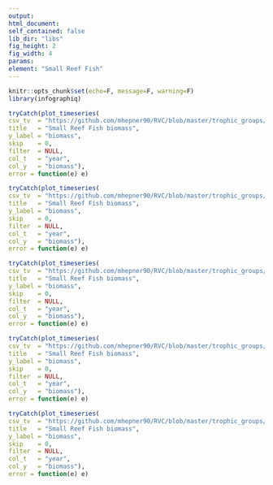 ```yaml
---
output:
html_document:
self_contained: false
lib_dir: "libs"
fig_height: 2
fig_width: 4
params:
element: "Small Reef Fish"
---
```


```r
knitr::opts_chunk$set(echo=F, message=F, warning=F)
library(infographiq)
```

```r
tryCatch(plot_timeseries(
csv_tv  = "https://github.com/mhepner90/RVC/blob/master/trophic_groups/biomass/small_reef_fk_bio.csv",
title   = "Small Reef Fish biomass",
y_label = "biomass",
skip    = 0,
filter  = NULL,
col_t   = "year",
col_y   = "biomass"),
error = function(e) e)
```

```r
tryCatch(plot_timeseries(
csv_tv  = "https://github.com/mhepner90/RVC/blob/master/trophic_groups/biomass/small_reef_fk_bio.csv",
title   = "Small Reef Fish biomass",
y_label = "biomass",
skip    = 0,
filter  = NULL,
col_t   = "year",
col_y   = "biomass"),
error = function(e) e)
```

```r
tryCatch(plot_timeseries(
csv_tv  = "https://github.com/mhepner90/RVC/blob/master/trophic_groups/biomass/small_reef_fk_bio.csv",
title   = "Small Reef Fish biomass",
y_label = "biomass",
skip    = 0,
filter  = NULL,
col_t   = "year",
col_y   = "biomass"),
error = function(e) e)
```

```r
tryCatch(plot_timeseries(
csv_tv  = "https://github.com/mhepner90/RVC/blob/master/trophic_groups/biomass/small_reef_fk_bio.csv",
title   = "Small Reef Fish biomass",
y_label = "biomass",
skip    = 0,
filter  = NULL,
col_t   = "year",
col_y   = "biomass"),
error = function(e) e)
```

```r
tryCatch(plot_timeseries(
csv_tv  = "https://github.com/mhepner90/RVC/blob/master/trophic_groups/biomass/small_reef_fk_bio.csv",
title   = "Small Reef Fish biomass",
y_label = "biomass",
skip    = 0,
filter  = NULL,
col_t   = "year",
col_y   = "biomass"),
error = function(e) e)
```
